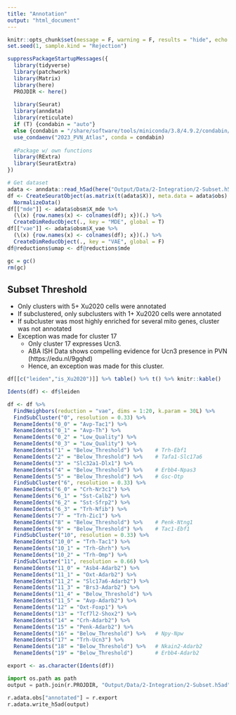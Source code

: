 ```yaml
---
title: "Annotation"
output: "html_document"
---
```


```R
knitr::opts_chunk$set(message = F, warning = F, results = "hide", echo = T)
set.seed(1, sample.kind = "Rejection")

suppressPackageStartupMessages({
  library(tidyverse)
  library(patchwork)
  library(Matrix)
  library(here)
  PROJDIR <- here()
  
  library(Seurat)
  library(anndata)
  library(reticulate)
  if (T) {condabin = "auto"}
  else {condabin = "/share/software/tools/miniconda/3.8/4.9.2/condabin/conda"}
  use_condaenv("2023_PVN_Atlas", conda = condabin)
  
  #Package w/ own functions
  library(RExtra)
  library(SeuratExtra)
})
```
  
  
```R
# Get dataset
adata <- anndata::read_h5ad(here("Output/Data/2-Integration/2-Subset.h5ad"))
df <- CreateSeuratObject(as.matrix(t(adata$X)), meta.data = adata$obs) %>%
  NormalizeData()
df[["mde"]] <- adata$obsm$X_mde %>% 
  (\(x) {row.names(x) <- colnames(df); x})(.) %>%
  CreateDimReducObject(., key = "MDE", global = T)
df[["vae"]] <- adata$obsm$X_vae %>% 
  (\(x) {row.names(x) <- colnames(df); x})(.) %>%
  CreateDimReducObject(., key = "VAE", global = F)
df@reductions$umap <- df@reductions$mde
```

```R
gc = gc()
rm(gc)
```
  
## Subset Threshold
- Only clusters with 5+ Xu2020 cells were annotated
- If subclustered, only subclusters with 1+ Xu2020 cells were annotated  
- If subcluster was most highly enriched for several mito genes, cluster was not annotated  
- Exception was made for cluster 17  
  - Only cluster 17 expresses Ucn3.  
  - ABA ISH Data shows compelling evidence for Ucn3 presence in PVN (https://edu.nl/9gqhd)  
  - Hence, an exception was made for this cluster.  

```R
df[[c("leiden","is_Xu2020")]] %>% table() %>% t() %>% knitr::kable()
```
  
```R
Idents(df) <- df$leiden

df <- df %>%
  FindNeighbors(reduction = "vae", dims = 1:20, k.param = 30L) %>%
  FindSubCluster("0", resolution = 0.33) %>%
  RenameIdents("0_0" = "Avp-Tac1") %>%
  RenameIdents("0_1" = "Avp-Th") %>%
  RenameIdents("0_2" = "Low_Quality") %>%
  RenameIdents("0_3" = "Low_Quality") %>%
  RenameIdents("1" = "Below_Threshold") %>%    # Trh-Ebf1
  RenameIdents("2" = "Below_Threshold") %>%    # Tafa1-Slc17a6
  RenameIdents("3" = "Slc32a1-Dlx1") %>%
  RenameIdents("4" = "Below_Threshold") %>%    # Erbb4-Npas3 
  RenameIdents("5" = "Below_Threshold") %>%    # Gsc-Otp
  FindSubCluster("6", resolution = 0.33) %>%
  RenameIdents("6_0" = "Crh-Nr3c1") %>%
  RenameIdents("6_1" = "Sst-Calb2") %>%
  RenameIdents("6_2" = "Sst-Sfrp2") %>%
  RenameIdents("6_3" = "Trh-Nfib") %>%
  RenameIdents("7" = "Trh-Zic1") %>% 
  RenameIdents("8" = "Below_Threshold") %>%    # Penk-Ntng1
  RenameIdents("9" = "Below_Threshold") %>%    # Tac1-Ebf1
  FindSubCluster("10", resolution = 0.33) %>%
  RenameIdents("10_0" = "Trh-Tac1") %>%
  RenameIdents("10_1" = "Trh-Ghrh") %>%
  RenameIdents("10_2" = "Trh-Omp") %>%
  FindSubCluster("11", resolution = 0.66) %>%
  RenameIdents("11_0" = "Asb4-Adarb2") %>%
  RenameIdents("11_1" = "Oxt-Adarb2") %>%
  RenameIdents("11_2" = "Slc17a6-Adarb2") %>%
  RenameIdents("11_3" = "Brs3-Adarb2") %>%
  RenameIdents("11_4" = "Below_Threshold") %>%
  RenameIdents("11_5" = "Avp-Adarb2") %>%
  RenameIdents("12" = "Oxt-Foxp1") %>%
  RenameIdents("13" = "Tcf7l2-Shox2") %>%
  RenameIdents("14" = "Crh-Adarb2") %>%
  RenameIdents("15" = "Penk-Adarb2") %>%
  RenameIdents("16" = "Below_Threshold") %>%   # Npy-Npw
  RenameIdents("17" = "Trh-Ucn3") %>%
  RenameIdents("18" = "Below_Threshold") %>%   # Nkain2-Adarb2
  RenameIdents("19" = "Below_Threshold")       # Erbb4-Adarb2

export <- as.character(Idents(df))
```

```python
import os.path as path
output = path.join(r.PROJDIR, "Output/Data/2-Integration/2-Subset.h5ad")

r.adata.obs["annotated"] = r.export
r.adata.write_h5ad(output)
```